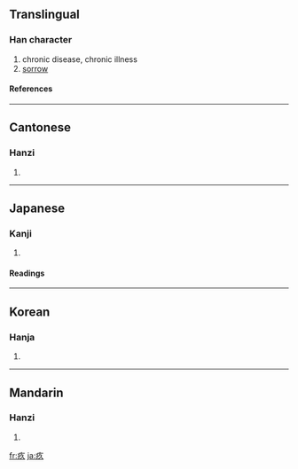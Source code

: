 ==Translingual==
===Han character===
{{Han char|rn=104|rad=疒|as=03|sn=8|four=0018<sub>7</sub>|canj=大弓人 (KNO)}}
# chronic disease, chronic illness
# [[sorrow]]
====References====
{{Han ref|kx=0769.130|dkj=22033|dj=1179.160|hdz=42661.020|uh=759A|ud=30106|bh=AAB9|bd=43705}}

----
==Cantonese==
===Hanzi===
{{yue-hanzi|jyut=|y=gau3}}
# {{defn|Cantonese}}

----
==Japanese==
===Kanji===
{{ja-kanji|grade=|rs=疒03}}
# {{defn|Japanese}} 
====Readings====
{{ja-readings|on=[[きゅう]] (kyū)|kun=[[やむ]] (yamu), [[やましい]] (yamashii)|nanori=}}

----
==Korean==
===Hanja===
{{ko-hanja|hangeul=구|eumhun=|rv=gu|mr=ku|y=kwu}}
# {{defn|Korean}}

----
==Mandarin==
===Hanzi===
{{cmn-hanzi|pin=[[jiù]] ([[jiu4]]), [[yào]] ([[yao4]])|wg=chiu<sup>4</sup>, yao<sup>4</sup>}}
# {{defn|Mandarin}}

[[fr:疚]]
[[ja:疚]]